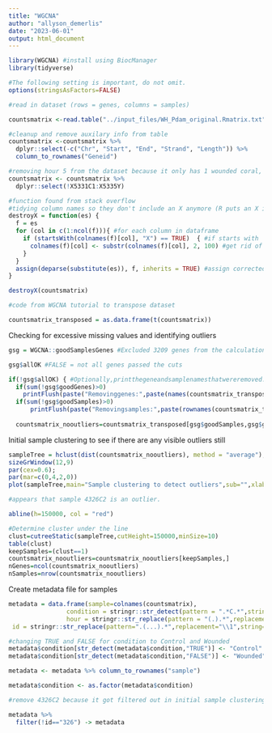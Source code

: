 ```yaml
---
title: "WGCNA"
author: "allyson_demerlis"
date: "2023-06-01"
output: html_document
---
```


```r
library(WGCNA) #install using BiocManager
library(tidyverse)

#The following setting is important, do not omit. 
options(stringsAsFactors=FALSE)

#read in dataset (rows = genes, columns = samples)

countsmatrix <-read.table("../input_files/WH_Pdam_original.Rmatrix.txt",header=TRUE)

#cleanup and remove auxilary info from table
countsmatrix <-countsmatrix %>% 
  dplyr::select(-c("Chr", "Start", "End", "Strand", "Length")) %>% 
  column_to_rownames("Geneid")

#removing hour 5 from the dataset because it only has 1 wounded coral, so it is not comparable 
countsmatrix <- countsmatrix %>% 
  dplyr::select(!X5331C1:X5335Y)

#function found from stack overflow
#tidying column names so they don't include an X anymore (R puts an X in front of columns that start with numbers)
destroyX = function(es) {
  f = es
  for (col in c(1:ncol(f))){ #for each column in dataframe
    if (startsWith(colnames(f)[col], "X") == TRUE)  { #if starts with 'X' ..
      colnames(f)[col] <- substr(colnames(f)[col], 2, 100) #get rid of it
    }
  }
  assign(deparse(substitute(es)), f, inherits = TRUE) #assign corrected data to original name
}

destroyX(countsmatrix)

#code from WGCNA tutorial to transpose dataset

countsmatrix_transposed = as.data.frame(t(countsmatrix))
```

Checking for excessive missing values and identifying outliers
```r
gsg = WGCNA::goodSamplesGenes #Excluded 3209 genes from the calculation due to too many missing samples or zero variance.

gsg$allOK #FALSE = not all genes passed the cuts

if(!gsg$allOK) { #Optionally,printthegeneandsamplenamesthatwereremoved: 
  if(sum(!gsg$goodGenes)>0) 
    printFlush(paste("Removinggenes:",paste(names(countsmatrix_transposed)[!gsg$goodGenes],collapse=","))); 
  if(sum(!gsg$goodSamples)>0) 
      printFlush(paste("Removingsamples:",paste(rownames(countsmatrix_transposed)[!gsg$goodSamples],collapse=","))); #Removetheoffendinggenesandsamplesfromthedata: 
  
  countsmatrix_nooutliers=countsmatrix_transposed[gsg$goodSamples,gsg$goodGenes] }
```

Initial sample clustering to see if there are any visible outliers still
```r
sampleTree = hclust(dist(countsmatrix_nooutliers), method = "average");
sizeGrWindow(12,9)
par(cex=0.6);
par(mar=c(0,4,2,0)) 
plot(sampleTree,main="Sample clustering to detect outliers",sub="",xlab="",cex.lab=1.5, cex.axis=1.5,cex.main=2)

#appears that sample 4326C2 is an outlier. 

abline(h=150000, col = "red")

#Determine cluster under the line
clust=cutreeStatic(sampleTree,cutHeight=150000,minSize=10) 
table(clust) 
keepSamples=(clust==1) 
countsmatrix_nooutliers=countsmatrix_nooutliers[keepSamples,] 
nGenes=ncol(countsmatrix_nooutliers)
nSamples=nrow(countsmatrix_nooutliers)
```

Create metadata file for samples
```r
metadata = data.frame(sample=colnames(countsmatrix),
                condition = stringr::str_detect(pattern = ".*C.*",string = colnames(countsmatrix)),
                hour = stringr::str_replace(pattern = "(.).*",replacement="\\1",string = colnames(countsmatrix)),
 id = stringr::str_replace(pattern=".(...).*",replacement="\\1",string=colnames(countsmatrix)))

#changing TRUE and FALSE for condition to Control and Wounded
metadata$condition[str_detect(metadata$condition,"TRUE")] <- "Control"
metadata$condition[str_detect(metadata$condition,"FALSE")] <- "Wounded"

metadata <- metadata %>% column_to_rownames("sample")

metadata$condition <- as.factor(metadata$condition)

#remove 4326C2 because it got filtered out in initial sample clustering

metadata %>% 
  filter(!id=="326") -> metadata
```



